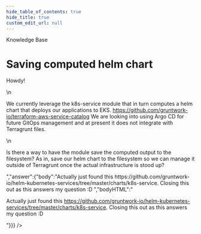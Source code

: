 ```yaml
---
hide_table_of_contents: true
hide_title: true
custom_edit_url: null
---
```



<CenterLayout>
<span className="searchCategory">Knowledge Base</span>
<h1>Saving computed helm chart</h1>
<GitHub discussion={{"id":"D_kwDOF8slf84AOvOY","number":175,"author":{"login":"davidperez-akido"},"title":"Saving computed helm chart","body":"Howdy!\r\n\r\nWe currently leverage the k8s-service module that in turn computes a helm chart that deploys our applications to EKS. https://github.com/gruntwork-io/terraform-aws-service-catalog We are looking into using Argo CD for future GitOps management and at present it does not integrate with Terragrunt files. \r\n\r\nIs there a way to have the module save the computed output to the filesystem? As in, save our helm chart to the filesystem so we can manage it outside of Terragrunt once the actual infrastructure is stood up? ","bodyHTML":"<p dir=\"auto\">Howdy!</p>\n<p dir=\"auto\">We currently leverage the k8s-service module that in turn computes a helm chart that deploys our applications to EKS. <a href=\"https://github.com/gruntwork-io/terraform-aws-service-catalog\">https://github.com/gruntwork-io/terraform-aws-service-catalog</a> We are looking into using Argo CD for future GitOps management and at present it does not integrate with Terragrunt files.</p>\n<p dir=\"auto\">Is there a way to have the module save the computed output to the filesystem? As in, save our helm chart to the filesystem so we can manage it outside of Terragrunt once the actual infrastructure is stood up?</p>","answer":{"body":"Actually just found this https://github.com/gruntwork-io/helm-kubernetes-services/tree/master/charts/k8s-service. Closing this out as this answers my question :D ","bodyHTML":"<p dir=\"auto\">Actually just found this <a href=\"https://github.com/gruntwork-io/helm-kubernetes-services/tree/master/charts/k8s-service\">https://github.com/gruntwork-io/helm-kubernetes-services/tree/master/charts/k8s-service</a>. Closing this out as this answers my question :D</p>"}}} />

</CenterLayout>
  

<!-- ##DOCS-SOURCER-START
{
  "sourcePlugin": "github-discussions",
  "hash": "7c423fd8b94028a8610268d61a689e2e"
}
##DOCS-SOURCER-END -->
